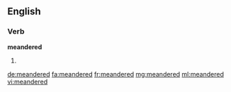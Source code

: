 ==English==

===Verb===
'''meandered'''

# {{past of|meander}}

[[de:meandered]]
[[fa:meandered]]
[[fr:meandered]]
[[mg:meandered]]
[[ml:meandered]]
[[vi:meandered]]